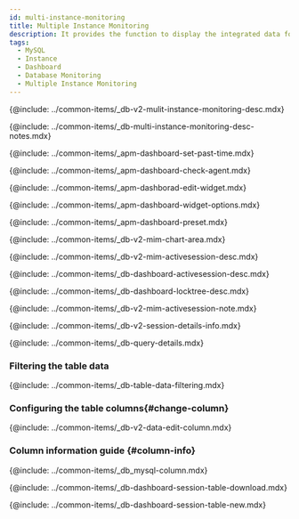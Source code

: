 ```yaml
---
id: multi-instance-monitoring
title: Multiple Instance Monitoring
description: It provides the function to display the integrated data for key metrics of multiple database instances.
tags:
  - MySQL
  - Instance
  - Dashboard
  - Database Monitoring
  - Multiple Instance Monitoring
---
```


<!-- Overview-->

{@include: ../common-items/_db-v2-mulit-instance-monitoring-desc.mdx} 

<ProdImg img='db-multi-instance.png' desc='Multi-instance Monitoring' />

<!-- Notes-->

{@include: ../common-items/_db-multi-instance-monitoring-desc-notes.mdx} 

<!-- 과거 데이터 조회하기-->

{@include: ../common-items/_apm-dashboard-set-past-time.mdx} 

<!-- 에이전트 확인하기-->

{@include: ../common-items/_apm-dashboard-check-agent.mdx}

<!-- 위젯 편집하기-->

{@include: ../common-items/_apm-dashborad-edit-widget.mdx}

<!-- 위젯 옵션 이용하기-->

{@include: ../common-items/_apm-dashboard-widget-options.mdx}

<!-- 프리셋-->

{@include: ../common-items/_apm-dashboard-preset.mdx} 

<!-- 위젯 알아보기-->

{@include: ../common-items/_db-v2-mim-chart-area.mdx}

<!-- Session Table-->

{@include: ../common-items/_db-v2-mim-activesession-desc.mdx} 

{@include: ../common-items/_db-dashboard-activesession-desc.mdx} 

{@include: ../common-items/_db-dashboard-locktree-desc.mdx} 

{@include: ../common-items/_db-v2-mim-activesession-note.mdx}

<!--## 세션 상세 정보 확인하기-->

{@include: ../common-items/_db-v2-session-details-info.mdx} 

<!--쿼리 자세히 보기-->

{@include: ../common-items/_db-query-details.mdx} 

### Filtering the table data

{@include: ../common-items/_db-table-data-filtering.mdx} 

### Configuring the table columns{#change-column}

{@include: ../common-items/_db-v2-data-edit-column.mdx}

### Column information guide {#column-info}

{@include: ../common-items/_db_mysql-column.mdx} 

<!-- 조회 목록 다운로드하기-->

{@include: ../common-items/_db-dashboard-session-table-download.mdx}

<!-- 새창으로 보기-->

{@include: ../common-items/_db-dashboard-session-table-new.mdx}
